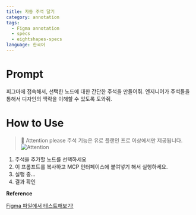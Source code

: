 ```yaml
---
title: 자동 주석 달기
category: annotation
tags:
  - Figma annotation
  - specs
  - eightshapes-specs
language: 한국어
---
```


# Prompt

피그마에 접속해서, 선택한 노드에 대한 간단한 주석을 만들어줘. 엔지니어가 주석들을 통해서 디자인의 맥락을 이해할 수 있도록 도와줘.


# How to Use


> 🚨 Attention please
> 주석 기능은 유료 플랜인 프로 이상에서만 제공됩니다.
> ![Attention](/assets/attention-please.png)



1. 주석을 추가할 노드를 선택하세요
2. 이 프롬프트를 복사하고 MCP 인터페이스에 붙여넣기 해서 실행하세요.
3. 실행 중...
4. 결과 확인

**Reference**

<a
  href="https://www.figma.com/community/file/1513759391089024242"
  class="figma-button">
  Figma 파일에서 테스트해보기!
</a>
